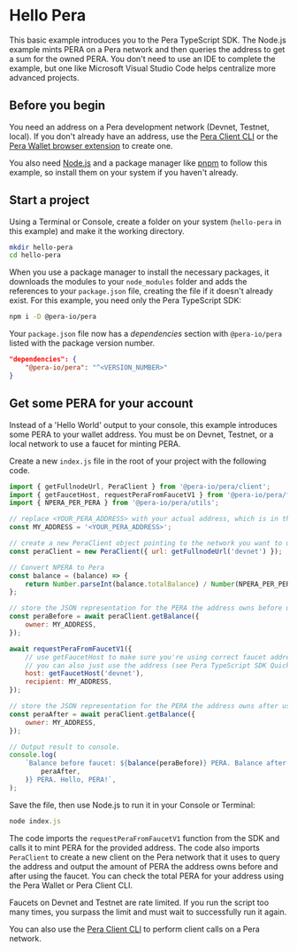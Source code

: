 # Hello Pera


This basic example introduces you to the Pera TypeScript SDK. The Node.js example mints PERA on a Pera
network and then queries the address to get a sum for the owned PERA. You don't need to use an IDE to
complete the example, but one like Microsoft Visual Studio Code helps centralize more advanced
projects.

## Before you begin

You need an address on a Pera development network (Devnet, Testnet, local). If you don't already have
an address, use the [Pera Client CLI](https://docs.pera.io/references/cli/client) or the
[Pera Wallet browser extension](https://docs.mystenlabs.com) to create one.

You also need [Node.js](https://nodejs.org/en/download/current) and a package manager like
[pnpm](https://pnpm.io/installation) to follow this example, so install them on your system if you
haven't already.

## Start a project

Using a Terminal or Console, create a folder on your system (`hello-pera` in this example) and make
it the working directory.

```sh
mkdir hello-pera
cd hello-pera
```

When you use a package manager to install the necessary packages, it downloads the modules to your
`node_modules` folder and adds the references to your `package.json` file, creating the file if it
doesn't already exist. For this example, you need only the Pera TypeScript SDK:

```sh npm2yarn
npm i -D @pera-io/pera
```

Your `package.json` file now has a _dependencies_ section with `@pera-io/pera` listed with the package
version number.

```json
"dependencies": {
    "@pera-io/pera": "^<VERSION_NUMBER>"
}
```

## Get some PERA for your account

Instead of a 'Hello World' output to your console, this example introduces some PERA to your wallet
address. You must be on Devnet, Testnet, or a local network to use a faucet for minting PERA.

Create a new `index.js` file in the root of your project with the following code.

```js
import { getFullnodeUrl, PeraClient } from '@pera-io/pera/client';
import { getFaucetHost, requestPeraFromFaucetV1 } from '@pera-io/pera/faucet';
import { NPERA_PER_PERA } from '@pera-io/pera/utils';

// replace <YOUR_PERA_ADDRESS> with your actual address, which is in the form 0x123...
const MY_ADDRESS = '<YOUR_PERA_ADDRESS>';

// create a new PeraClient object pointing to the network you want to use
const peraClient = new PeraClient({ url: getFullnodeUrl('devnet') });

// Convert NPERA to Pera
const balance = (balance) => {
	return Number.parseInt(balance.totalBalance) / Number(NPERA_PER_PERA);
};

// store the JSON representation for the PERA the address owns before using faucet
const peraBefore = await peraClient.getBalance({
	owner: MY_ADDRESS,
});

await requestPeraFromFaucetV1({
	// use getFaucetHost to make sure you're using correct faucet address
	// you can also just use the address (see Pera TypeScript SDK Quick Start for values)
	host: getFaucetHost('devnet'),
	recipient: MY_ADDRESS,
});

// store the JSON representation for the PERA the address owns after using faucet
const peraAfter = await peraClient.getBalance({
	owner: MY_ADDRESS,
});

// Output result to console.
console.log(
	`Balance before faucet: ${balance(peraBefore)} PERA. Balance after: ${balance(
		peraAfter,
	)} PERA. Hello, PERA!`,
);
```

Save the file, then use Node.js to run it in your Console or Terminal:

```javascript
node index.js
```

The code imports the `requestPeraFromFaucetV1` function from the SDK and calls it to mint PERA for the
provided address. The code also imports `PeraClient` to create a new client on the Pera network that
it uses to query the address and output the amount of PERA the address owns before and after using
the faucet. You can check the total PERA for your address using the Pera Wallet or Pera Client CLI.

<Callout type="info">
	Faucets on Devnet and Testnet are rate limited. If you run the script too many times, you surpass
	the limit and must wait to successfully run it again.
</Callout>

You can also use the [Pera Client CLI](https://docs.pera.io/references/cli/client) to perform client
calls on a Pera network.
